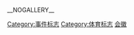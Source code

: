 __NOGALLERY__
{{Image template notice|非自由奥林匹克媒体}}
[[Category:事件标志|Category:事件标志]]
[[Category:体育标志|Category:体育标志]]
[[Category:奥林匹克运动会图片|会徽]]